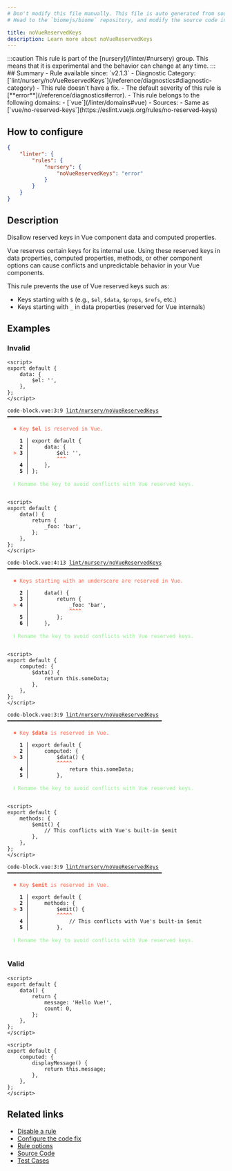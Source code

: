 ```yaml
---
# Don't modify this file manually. This file is auto generated from source, and you will lose your changes next time the website is built.
# Head to the `biomejs/biome` repository, and modify the source code in there.

title: noVueReservedKeys
description: Learn more about noVueReservedKeys
---
```


<Tabs>
<TabItem label="JavaScript (and super languages)" icon="seti:javascript">
:::caution
This rule is part of the [nursery](/linter/#nursery) group. This means that it is experimental and the behavior can change at any time.
:::
## Summary
- Rule available since: `v2.1.3`
- Diagnostic Category: [`lint/nursery/noVueReservedKeys`](/reference/diagnostics#diagnostic-category)
- This rule doesn't have a fix.
- The default severity of this rule is [**error**](/reference/diagnostics#error).
- This rule belongs to the following domains:
  - [`vue`](/linter/domains#vue)
- Sources: 
  - Same as [`vue/no-reserved-keys`](https://eslint.vuejs.org/rules/no-reserved-keys)

## How to configure
```json title="biome.json"
{
	"linter": {
		"rules": {
			"nursery": {
				"noVueReservedKeys": "error"
			}
		}
	}
}

```
## Description
Disallow reserved keys in Vue component data and computed properties.

Vue reserves certain keys for its internal use. Using these reserved keys
in data properties, computed properties, methods, or other component options
can cause conflicts and unpredictable behavior in your Vue components.

This rule prevents the use of Vue reserved keys such as:

- Keys starting with `$` (e.g., `$el`, `$data`, `$props`, `$refs`, etc.)
- Keys starting with `_` in data properties (reserved for Vue internals)

## Examples

### Invalid

```vue
<script>
export default {
    data: {
        $el: '',
    },
};
</script>
```

<pre class="language-text"><code class="language-text">code-block.vue:3:9 <a href="https://biomejs.dev/linter/rules/no-vue-reserved-keys">lint/nursery/noVueReservedKeys</a> ━━━━━━━━━━━━━━━━━━━━━━━━━━━━━━━━━━━━━━━━━━━━━━━━━━<br /><br />  <strong><span style="color: Tomato;">✖</span></strong> <span style="color: Tomato;">Key </span><span style="color: Tomato;"><strong>$el</strong></span><span style="color: Tomato;"> is reserved in Vue.</span><br />  <br />    <strong>1 │ </strong>export default &#123;<br />    <strong>2 │ </strong>    data: &#123;<br />  <strong><span style="color: Tomato;">&gt;</span></strong> <strong>3 │ </strong>        $el: '',<br />   <strong>   │ </strong>        <strong><span style="color: Tomato;">^</span></strong><strong><span style="color: Tomato;">^</span></strong><strong><span style="color: Tomato;">^</span></strong><br />    <strong>4 │ </strong>    &#125;,<br />    <strong>5 │ </strong>&#125;;<br />  <br />  <strong><span style="color: lightgreen;">ℹ</span></strong> <span style="color: lightgreen;">Rename the key to avoid conflicts with Vue reserved keys.</span><br />  <br /></code></pre>

```vue
<script>
export default {
    data() {
        return {
            _foo: 'bar',
        };
    },
};
</script>
```

<pre class="language-text"><code class="language-text">code-block.vue:4:13 <a href="https://biomejs.dev/linter/rules/no-vue-reserved-keys">lint/nursery/noVueReservedKeys</a> ━━━━━━━━━━━━━━━━━━━━━━━━━━━━━━━━━━━━━━━━━━━━━━━━━<br /><br />  <strong><span style="color: Tomato;">✖</span></strong> <span style="color: Tomato;">Keys starting with an underscore are reserved in Vue.</span><br />  <br />    <strong>2 │ </strong>    data() &#123;<br />    <strong>3 │ </strong>        return &#123;<br />  <strong><span style="color: Tomato;">&gt;</span></strong> <strong>4 │ </strong>            &#95;foo: 'bar',<br />   <strong>   │ </strong>            <strong><span style="color: Tomato;">^</span></strong><strong><span style="color: Tomato;">^</span></strong><strong><span style="color: Tomato;">^</span></strong><strong><span style="color: Tomato;">^</span></strong><br />    <strong>5 │ </strong>        &#125;;<br />    <strong>6 │ </strong>    &#125;,<br />  <br />  <strong><span style="color: lightgreen;">ℹ</span></strong> <span style="color: lightgreen;">Rename the key to avoid conflicts with Vue reserved keys.</span><br />  <br /></code></pre>

```vue
<script>
export default {
    computed: {
        $data() {
            return this.someData;
        },
    },
};
</script>
```

<pre class="language-text"><code class="language-text">code-block.vue:3:9 <a href="https://biomejs.dev/linter/rules/no-vue-reserved-keys">lint/nursery/noVueReservedKeys</a> ━━━━━━━━━━━━━━━━━━━━━━━━━━━━━━━━━━━━━━━━━━━━━━━━━━<br /><br />  <strong><span style="color: Tomato;">✖</span></strong> <span style="color: Tomato;">Key </span><span style="color: Tomato;"><strong>$data</strong></span><span style="color: Tomato;"> is reserved in Vue.</span><br />  <br />    <strong>1 │ </strong>export default &#123;<br />    <strong>2 │ </strong>    computed: &#123;<br />  <strong><span style="color: Tomato;">&gt;</span></strong> <strong>3 │ </strong>        $data() &#123;<br />   <strong>   │ </strong>        <strong><span style="color: Tomato;">^</span></strong><strong><span style="color: Tomato;">^</span></strong><strong><span style="color: Tomato;">^</span></strong><strong><span style="color: Tomato;">^</span></strong><strong><span style="color: Tomato;">^</span></strong><br />    <strong>4 │ </strong>            return this.someData;<br />    <strong>5 │ </strong>        &#125;,<br />  <br />  <strong><span style="color: lightgreen;">ℹ</span></strong> <span style="color: lightgreen;">Rename the key to avoid conflicts with Vue reserved keys.</span><br />  <br /></code></pre>

```vue
<script>
export default {
    methods: {
        $emit() {
            // This conflicts with Vue's built-in $emit
        },
    },
};
</script>
```

<pre class="language-text"><code class="language-text">code-block.vue:3:9 <a href="https://biomejs.dev/linter/rules/no-vue-reserved-keys">lint/nursery/noVueReservedKeys</a> ━━━━━━━━━━━━━━━━━━━━━━━━━━━━━━━━━━━━━━━━━━━━━━━━━━<br /><br />  <strong><span style="color: Tomato;">✖</span></strong> <span style="color: Tomato;">Key </span><span style="color: Tomato;"><strong>$emit</strong></span><span style="color: Tomato;"> is reserved in Vue.</span><br />  <br />    <strong>1 │ </strong>export default &#123;<br />    <strong>2 │ </strong>    methods: &#123;<br />  <strong><span style="color: Tomato;">&gt;</span></strong> <strong>3 │ </strong>        $emit() &#123;<br />   <strong>   │ </strong>        <strong><span style="color: Tomato;">^</span></strong><strong><span style="color: Tomato;">^</span></strong><strong><span style="color: Tomato;">^</span></strong><strong><span style="color: Tomato;">^</span></strong><strong><span style="color: Tomato;">^</span></strong><br />    <strong>4 │ </strong>            // This conflicts with Vue's built-in $emit<br />    <strong>5 │ </strong>        &#125;,<br />  <br />  <strong><span style="color: lightgreen;">ℹ</span></strong> <span style="color: lightgreen;">Rename the key to avoid conflicts with Vue reserved keys.</span><br />  <br /></code></pre>

### Valid

```vue
<script>
export default {
    data() {
        return {
            message: 'Hello Vue!',
            count: 0,
        };
    },
};
</script>
```

```vue
<script>
export default {
    computed: {
        displayMessage() {
            return this.message;
        },
    },
};
</script>
```

## Related links

- [Disable a rule](/linter/#disable-a-rule)
- [Configure the code fix](/linter#configure-the-code-fix)
- [Rule options](/linter/#rule-options)
- [Source Code](https://github.com/biomejs/biome/blob/main/crates/biome_js_analyze/src/lint/nursery/no_vue_reserved_keys.rs)
- [Test Cases](https://github.com/biomejs/biome/blob/main/crates/biome_js_analyze/tests/specs/nursery/noVueReservedKeys)

</TabItem>
</Tabs>


